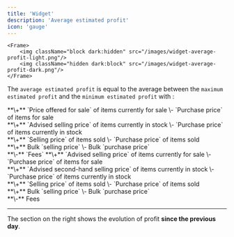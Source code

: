 ```yaml
---
title: 'Widget'
description: 'Average estimated profit'
icon: 'gauge'
---
```

    <Frame>
        <img className="block dark:hidden" src="/images/widget-average-profit-light.png"/>
        <img className="hidden dark:block" src="/images/widget-average-profit-dark.png"/>
    </Frame>

The `average estimated profit` is equal to the average between the `maximum estimated profit` and the `minimum estimated profit` with :

<AccordionGroup>
  <Accordion title="maximum estimated profit" icon="gauge-max">
**\+** `Price offered for sale` of items currently for sale \- `Purchase price` of items for sale<br />
**\+** `Advised selling price` of items currently in stock \- `Purchase price` of items currently in stock<br />
**\+** `Selling price` of items sold \- `Purchase price` of items sold<br />
**\+** Bulk `selling price` \- Bulk `purchase price`<br />
**\-** `Fees`
  </Accordion>

  <Accordion title="minimum estimated profit" icon="gauge-min">
**\+** `Advised selling price` of items currently for sale \- `Purchase price` of items for sale<br />
**\+** `Advised second-hand selling price` of items currently in stock \- `Purchase price` of items currently in stock<br />
**\+** `Selling price` of items sold \- `Purchase price` of items sold<br />
**\+** Bulk `selling price` \- Bulk `purchase price`<br />
**\-** Fees
  </Accordion>
</AccordionGroup>

---

The section on the right shows the evolution of profit **since the previous day**.

